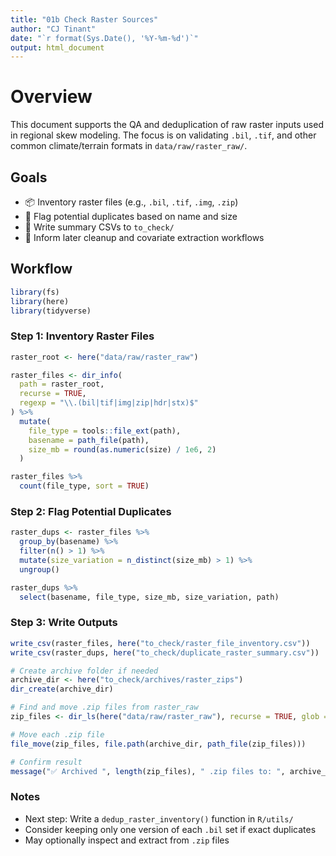 ```yaml
---
title: "01b Check Raster Sources"
author: "CJ Tinant"
date: "`r format(Sys.Date(), '%Y-%m-%d')`"
output: html_document
---
```


# Overview

This document supports the QA and deduplication of raw raster inputs used in regional skew modeling. The focus is on validating `.bil`, `.tif`, and other common climate/terrain formats in `data/raw/raster_raw/`.

## Goals

- 📦 Inventory raster files (e.g., `.bil`, `.tif`, `.img`, `.zip`)
- 🔁 Flag potential duplicates based on name and size
- 🧾 Write summary CSVs to `to_check/`
- 🧠 Inform later cleanup and covariate extraction workflows

## Workflow

```r
library(fs)
library(here)
library(tidyverse)
```

### Step 1: Inventory Raster Files

```r
raster_root <- here("data/raw/raster_raw")

raster_files <- dir_info(
  path = raster_root,
  recurse = TRUE,
  regexp = "\\.(bil|tif|img|zip|hdr|stx)$"
) %>%
  mutate(
    file_type = tools::file_ext(path),
    basename = path_file(path),
    size_mb = round(as.numeric(size) / 1e6, 2)
  )

raster_files %>%
  count(file_type, sort = TRUE)
```

### Step 2: Flag Potential Duplicates

```r
raster_dups <- raster_files %>%
  group_by(basename) %>%
  filter(n() > 1) %>%
  mutate(size_variation = n_distinct(size_mb) > 1) %>%
  ungroup()

raster_dups %>%
  select(basename, file_type, size_mb, size_variation, path)
```

### Step 3: Write Outputs

```r
write_csv(raster_files, here("to_check/raster_file_inventory.csv"))
write_csv(raster_dups, here("to_check/duplicate_raster_summary.csv"))
```

```r

# Create archive folder if needed
archive_dir <- here("to_check/archives/raster_zips")
dir_create(archive_dir)

# Find and move .zip files from raster_raw
zip_files <- dir_ls(here("data/raw/raster_raw"), recurse = TRUE, glob = "*.zip")

# Move each .zip file
file_move(zip_files, file.path(archive_dir, path_file(zip_files)))

# Confirm result
message("✅ Archived ", length(zip_files), " .zip files to: ", archive_dir)

```

### Notes

- Next step: Write a `dedup_raster_inventory()` function in `R/utils/`
- Consider keeping only one version of each `.bil` set if exact duplicates
- May optionally inspect and extract from `.zip` files
